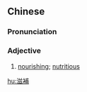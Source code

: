 {{also|滋补}}
==Chinese==
{{zh-forms|s=滋补}}

===Pronunciation===
{{zh-pron
|m=zībǔ
|c=zi1 bou2
|mn=qz:chir-pó͘/xm,zz:chu-pó͘
|cat=noun
}}

===Adjective===
{{zh-adj}}

# [[nourishing]]; [[nutritious]]

[[hu:滋補]]
